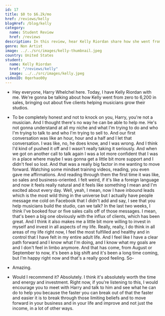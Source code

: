 ```yaml
---
id: 17
title: $0 to $6.2k/mo
href: /reviews/kelly
blogHref: /blog/kelly
category:
  name: Student Review
  href: /reviews
description: In this review, hear Kelly Riordan share how she went from $0 to $6.2k in 3 months helping musicians grow their private studios.
genre: Non Artist
image: ../../src/images/kelly-thumbnail.jpeg
country: United States
student:
  name: Kelly Riordan
  href: "/reviews/kelly"
  image: ../../src/images/kelly.jpeg
videoID: 0qerhao00y
---
```


- Hey everyone, Harry Whelchel here. Today, I have Kelly Riordan with me. We're gonna be talking about how Kelly went from zero to 6,200 in sales, bringing out about five clients helping musicians grow their studios.

- To be completely honest and not to knock on you, Harry, you're not a musician. And I thought there's no way he can be able to help me. He's not gonna understand at all my niche and what I'm trying to do and who I'm trying to talk to and who I'm trying to sell to. And our first conversation was like an hour, hour and a half and I let that conversation. I was like, no, he does know, and I was wrong. And I think I'd kind of pushed it off and I wasn't really taking it seriously. And when we got on another call to talk again I was a lot more confident that I was in a place where maybe I was gonna get a little bit more support and I didn't feel so lost. And that was a really big factor in me wanting to move forward. Watching some mindset training videos, reading, you even gave me affirmations. And reading through them the first time it was like, so sales and business-oriented. I felt weird, if it's like a foreign language and now it feels really natural and it feels like something I mean and I'm excited about every day. Well, yeah, I mean, now I have inbound leads which is the most wild thing in the universe but I actually have people message me cold on Facebook that I didn't add and say, I see that you help musicians build the studio, can we talk? In the last two weeks, I think I've booked four or five sales calls off of those messages. I mean, that's been a big one obviously with the influx of clients, which has been great. And I think it also makes me a little bit more willing to invest in myself and invest in all aspects of my life. Really, really, I do think in all areas of my life right now, I feel the most fulfilled and healthy and in control that I have felt in my entire adult life. And I feel like I have a clear path forward and I know what I'm doing, and I know what my goals are and I don't feel in limbo anymore. And that has come, from August or September to now, it's been a big shift and it's been a long time coming, but I'm happy right now and that's a really good feeling. So-

- Amazing.

- Would I recommend it? Absolutely. I think it's absolutely worth the time and energy and investment. Right now, if you're listening to this, I would encourage you to meet with Harry and talk to him and see what he can do to help you because the faster you can break out of that the faster and easier it is to break through those limiting beliefs and to move forward in your business and in your life and improve and not just the income, in a lot of other ways.
